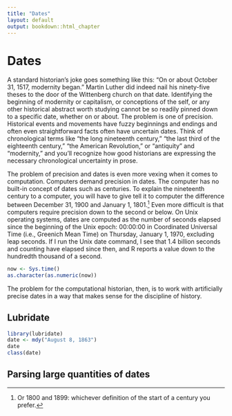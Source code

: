 ```yaml
---
title: "Dates"
layout: default
output: bookdown::html_chapter
---
```


# Dates

A standard historian's joke goes something like this: "On or about October 31, 1517, modernity began." Martin Luther did indeed nail his ninety-five theses to the door of the Wittenberg church on that date. Identifying the beginning of modernity or capitalism, or conceptions of the self, or any other historical abstract worth studying cannot be so readily pinned down to a specific date, whether on or about. The problem is one of precision. Historical events and movements have fuzzy beginnings and endings and often even straightforward facts often have uncertain dates. Think of chronological terms like "the long nineteenth century," "the last third of the eighteenth century," "the American Revolution," or "antiquity" and "modernity," and you'll recognize how good historians are expressing the necessary chronological uncertainty in prose.

The problem of precision and dates is even more vexing when it comes to computation. Computers demand precision in dates. The computer has no built-in concept of dates such as centuries. To explain the nineteenth century to a computer, you will have to give tell it to computer the difference between December 31, 1900 and January 1, 1801.^[Or 1800 and 1899: whichever definition of the start of a century you prefer.] Even more difficult is that computers require precision down to the second or below. On Unix operating systems, dates are computed as the number of seconds elapsed since the beginning of the Unix epoch: 00:00:00 in Coordinated Universal Time (i.e., Greenich Mean Time) on Thursday, January 1, 1970, excluding leap seconds. If I run the Unix date command, I see that 1.4 billion seconds and counting have elapsed since then, and R reports a value down to the hundredth thousand of a second.

```r
now <- Sys.time()
as.character(as.numeric(now))
```

The problem for the computational historian, then, is to work with artificially precise dates in a way that makes sense for the discipline of history. 

## Lubridate

```r
library(lubridate)
date <- mdy("August 8, 1863")
date
class(date)
```

## Parsing large quantities of dates
